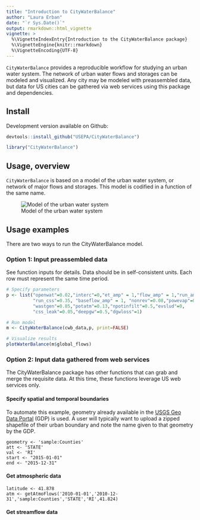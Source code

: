 ```yaml
---
title: "Introduction to CityWaterBalance"
author: "Laura Erban"
date: "`r Sys.Date()`"
output: rmarkdown::html_vignette
vignette: >
  %\VignetteIndexEntry{Introduction to the CityWaterBalance package}
  %\VignetteEngine{knitr::rmarkdown}
  %\VignetteEncoding{UTF-8}
---
```


`CityWaterBalance` provides a reproducible workflow for studying an urban water
system.  The network of urban water flows and storages can be modeled and 
visualized.  Any city may be modeled with preassembled data, but data for US 
cities can be gathered via web services using this package and dependencies.  

## Install

Development version available on Github:

```r
devtools::install_github("USEPA/CityWaterBalance")
```

```r
library("CityWaterBalance")
```

## Usage, overview

`CityWaterBalance` is based on a model of the urban water system, or network of
major flows and storages.  This model is codified in a function of the same 
name. 

![Model of the urban water system](urban_water_system.png)


## Usage examples
There are two ways to run the CityWaterBalance model.

### Option 1:  Input preassembled data

See function inputs for details.  Data should be in
self-consistent units.  Each row must represent the same time period.

```r
# Specify parameters
p <- list("openwat"=0.02,"interc"=0,"et_amp" = 1,"flow_amp" = 1,"run_amp"=1,
          "run_css"=0.35, "baseflow_amp" = 1, "nonrev"=0.08,"powevap"=0.012,
          "wastgen"=0.85,"potatm"=0.13,"npotinfilt"=0.5,"evslud"=0,
          "css_leak"=0.05,"deepgw"=0.5,"dgwloss"=1)

# Run model
m <- CityWaterBalance(cwb_data,p, print=FALSE)

# Visualize results
plotWaterBalance(m$global_flows)
```

### Option 2: Input data gathered from web services

The CityWaterBalance package has other functions that can grab and merge the 
requisite data.  At this time, these functions leverage US web services only.

#### Specify spatial and temporal boundaries
To automate this example, geometry already available in the 
[USGS Geo Data Portal](https://cida.usgs.gov/gdp/) (GDP) is used.  A user 
will typically want to upload a zipped shapefile of their urban boundary 
and note the name given to that geometry by the GDP. 

```
geometry <- 'sample:Counties'
att <- 'STATE'
val <- 'RI'
start <- "2015-01-01"
end <- "2015-12-31"
```

#### Get atmospheric data
```
latitude <- 41.878
atm <- getAtmoFlows('2010-01-01','2010-12-31','sample:Counties','STATE','RI',41.824)
```

#### Get streamflow data
    